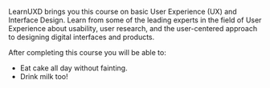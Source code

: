<p class="t-lead">LearnUXD brings you this course on basic User Experience (UX) and Interface Design. Learn from some of the leading experts in the field of User Experience about usability, user research, and the user-centered approach to designing digital interfaces and products.</p>

After completing this course you will be able to:

- Eat cake all day without fainting.
- Drink milk too!

